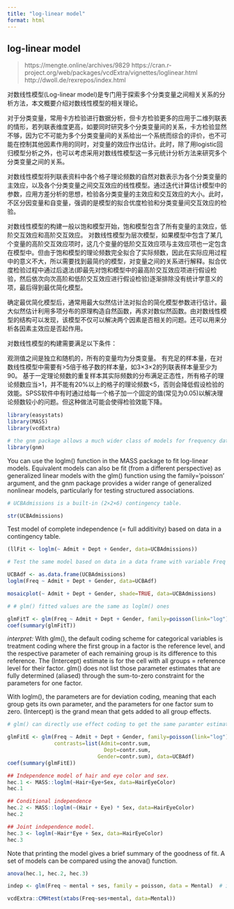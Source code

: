```yaml
---
title: "log-linear model"
format: html
---
```


## log-linear model

> https://mengte.online/archives/9829
> https://cran.r-project.org/web/packages/vcdExtra/vignettes/loglinear.html
> http://dwoll.de/rexrepos/index.html



对数线性模型(Log-linear model)是专门用于探索多个分类变量之间相关关系的分析方法，本文概要介绍对数线性模型的相关理论。


对于分类变量，常用卡方检验进行数据分析，但卡方检验更多的应用于二维列联表的情形，若列联表维度更高，如要同时研究多个分类变量间的关系，卡方检验显然不够，因为它不可能为多个分类变量间的关系给出一个系统而综合的评价，也不可能在控制其他因素作用的同时，对变量的效应作出估计。此时，除了用logistic回归模型分析之外，也可以考虑采用对数线性模型这一多元统计分析方法来研究多个分类变量之间的关系。

对数线性模型将列联表资料中各个格子理论频数的自然对数表示为各个分类变量的主效应，以及各个分类变量之间交互效应的线性模型。通过迭代计算估计模型中的参数，应用方差分析的思想，检验各分类变量的主效应和交互效应的大小。此时，不区分因变量和自变量，强调的是模型的拟合优度检验和分类变量间交互效应的检验。


对数线性模型的构建一般以饱和模型开始，饱和模型包含了所有变量的主效应，低阶交互效应和高阶交互效应。
对数线性模型为层次模型，如果模型中包含了某几个变量的高阶交互效应项时，这几个变量的低阶交互效应项与主效应项也一定包含在模型中。但由于饱和模型的理论频数完全拟合了实际频数，因此在实际应用过程中的意义不大，所以需要找到最简约的模型，对变量之间的关系进行解释。拟合优度检验过程中通过后退法(即最先对饱和模型中的最高阶交互效应项进行假设检验，然后依次向次高阶和低阶交互效应进行假设检验)逐渐排除没有统计学意义的项，最后得到最优简化模型。

确定最优简化模型后，通常用最大似然估计法对拟合的简化模型参数进行估计。最大似然估计利用多项分布的原理构造自然函数，再求对数似然函数。由对数线性模型的结构可以发现，该模型不仅可以解决两个因素是否相关的问题。还可以用来分析各因素主效应是否起作用。

对数线性模型的构建需要满足以下条件：

观测值之间是独立和随机的，所有的变量均为分类变量。
有充足的样本量，在对数线性模型中需要有>5倍于格子数的样本量，如3×3×2的列联表样本量至少为90。
基于一定理论频数的重复样本其实际频数的分布满足正态性，所有格子的理论频数应当>1，并不能有20%以上的格子的理论频数<5，否则会降低假设检验的效能。SPSS软件中有时通过给每一个格子加一个固定的值(常见为0.05)以解决理论频数较小的问题。但这种做法可能会使得检验效能下降。


```r
library(easystats)
library(MASS)
library(vcdExtra)

# the gnm package allows a much wider class of models for frequency data to be fit than can be handled by loglm(). 
library(gnm)
```


You can use the loglm() function in the MASS package to fit log-linear models. Equivalent models can also be fit (from a different perspective) as generalized linear models with the glm() function using the family='poisson' argument, and the gnm package provides a wider range of generalized nonlinear models, particularly for testing structured associations.


```r
# UCBAdmissions is a built-in (2×2×6) contingency table.

str(UCBAdmissions)
```


Test model of complete independence (= full additivity) based on data in a contingency table.
```r
(llFit <- loglm(~ Admit + Dept + Gender, data=UCBAdmissions))
```

```r
# Test the same model based on data in a data frame with variable Freq as the observed category frequencies.

UCBAdf <- as.data.frame(UCBAdmissions)
loglm(Freq ~ Admit + Dept + Gender, data=UCBAdf)
```


```r
mosaicplot(~ Admit + Dept + Gender, shade=TRUE, data=UCBAdmissions)
```

```r
# # glm() fitted values are the same as loglm() ones

glmFitT <- glm(Freq ~ Admit + Dept + Gender, family=poisson(link="log"), data=UCBAdf)
coef(summary(glmFitT))
```
*interpret: *With glm(), the default coding scheme for categorical variables is treatment coding where the first group in a factor is the reference level, and the respective parameter of each remaining group is its difference to this reference. The (Intercept) estimate is for the cell with all groups = reference level for their factor. glm() does not list those parameter estimates that are fully determined (aliased) through the sum-to-zero constraint for the parameters for one factor.

With loglm(), the parameters are for deviation coding, meaning that each group gets its own parameter, and the parameters for one factor sum to zero. (Intercept) is the grand mean that gets added to all group effects.

```r
# glm() can directly use effect coding to get the same paramter estimates as loglm(), but also standard errors.

glmFitE <- glm(Freq ~ Admit + Dept + Gender, family=poisson(link="log"),
               contrasts=list(Admit=contr.sum,
                               Dept=contr.sum,
                             Gender=contr.sum), data=UCBAdf)
coef(summary(glmFitE))
```




```r
## Independence model of hair and eye color and sex.  
hec.1 <- MASS::loglm(~Hair+Eye+Sex, data=HairEyeColor)
hec.1
```
```r
## Conditional independence
hec.2 <- MASS::loglm(~(Hair + Eye) * Sex, data=HairEyeColor)
hec.2
```


```r
## Joint independence model.  
hec.3 <- loglm(~Hair*Eye + Sex, data=HairEyeColor)
hec.3
```

Note that printing the model gives a brief summary of the goodness of fit. A set of models can be compared using the anova() function.
```r
anova(hec.1, hec.2, hec.3)
```



```r
indep <- glm(Freq ~ mental + ses, family = poisson, data = Mental)  # independence model
```



```r
vcdExtra::CMHtest(xtabs(Freq~ses+mental, data=Mental))
```






